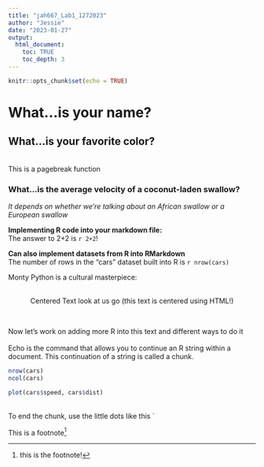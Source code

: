 ```yaml
---
title: "jah667_Lab1_1272023"
author: "Jessie"
date: "2023-01-27"
output: 
  html_document: 
    toc: TRUE
    toc_depth: 3
---
```


```r
knitr::opts_chunk$set(echo = TRUE)
```

# What...is your name?

## What...is your favorite color?

<br> This is a pagebreak function

### What...is the average velocity of a coconut-laden swallow?

*It depends on whether we're talking about an African swallow or a European swallow*
<br>

**Implementing R code into your markdown file:**
<br>
The answer to 2+2 is `r 2+2`!
<br>

**Can also implement datasets from R into RMarkdown**
 <br>
The number of rows in the "cars" dataset built into R is `r nrow(cars)`
<br>

Monty Python is a cultural masterpiece:
<br>
<br>

<center> Centered Text look at us go (this text is centered using HTML!)</center>
<br> 

Now let's work on adding more R into this text and different ways to do it
<br>
<br>
Echo is the command that allows you to continue an R string within a document. This continuation of a string is called a chunk.
```r
nrow(cars)
ncol(cars)

plot(cars$speed, cars$dist)
```
<br>
To end the chunk, use the little dots like this ` 
<br>

This is a footnote^[this is the footnote!]
